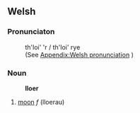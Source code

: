== Welsh ==

=== Pronunciaton ===
: th'loi' 'r / th'loi' rye
: (See [[Appendix:Welsh pronunciation]] )

=== Noun ===
:'''lloer'''
# [[moon]] ''f''  (lloerau)